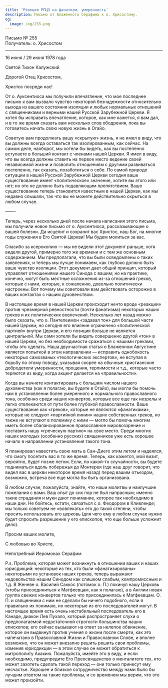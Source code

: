 ```yaml
---
title: 'Реакция РПЦЗ на фанатизм, умеренность'
description: Письмо от Блаженного Серафима к о. Хрисостому.
og:
  image: /og/255.png
---
```


<div style={{textAlign:'right', fontFamily:'monospace'}}>Письмо № 255</div>
<div style={{textAlign:'left', fontFamily:'monospace'}}>Получатель: о. Хрисостом</div>

---

16 июня / 29 июня 1978 года

Святой Тихон Калужский

Дорогой Отец Хрисостом,

Христос посреди нас!

От о. Ауксентиоса мы получили впечатление, что мое последнее письмо к вам вызвало чувство некоторой безнадежности относительно выхода из вашего состояния изоляции и любых нормальных отношений с священниками и верными нашей Русской Зарубежной Церкви. Я хотел бы исправить впечатление, которое, как мне кажется, я вам дал, и в то же время сказать вам несколько слов ободрения, пока вы готовитесь начать свою новую жизнь в Огайо.

Советую вам продолжать вашу «скрытую» жизнь, я не имел в виду, что вы должны всегда оставаться так изолированным, как сейчас. На самом деле, наоборот, мы хотели бы видеть, как вы постепенно вступаете в больший контакт с членами нашей Церкви. Я имел в виду, что вы всегда должны ставить на первое место ведение своей независимой жизни и позволить отношениям с другими развиваться постепенно, так сказать, позаботиться о себе. По самой природе ситуации в нашей Русской Зарубежной Церкви сегодня ваше существование имеет «политическое» значение, хотите вы этого или нет; но это не должно быть подавляющим препятствием. Ваше существование теперь становится известным в нашей Церкви, как мы недавно слышали, так что вы не можете действительно скрыться в любом случае.

——-

Теперь, через несколько дней после начала написания этого письма, мы получили новое письмо от о. Ауксентиоса, рассказывающее о вашей болезни. Да исцелит и сохранит вас Христос, наш Бог, на многие годы служения в Его Святой Церкви! Мы будем молиться за вас.

Спасибо за ксерокопию — мы не видели этот документ раньше, хотя видели другой, примерно того же времени и с тем же основным содержанием. Мы предполагали, что вы были осведомлены о таких заявлениях, и теперь мы лучше понимаем, как глубоко должно быть ваше чувство изоляции. Этот документ дает общий принцип, который управляет отношениями нашего Синода с вашим; но на практике, конечно, могут быть местные осложнения из-за отношений греков, которые с нами, которые, к сожалению, довольно политически настроены. Вот почему мы советовали вам действовать осторожно в ваших контактах с нашим духовенством.

В настоящее время в нашей Церкви происходит нечто вроде «реакции» против чрезмерной ревностности (почти фанатизма) некоторых наших греков и их политических вовлечений. Несколько лет назад можно было сказать, что о. Пантелеимон «задавал тон» для большой части нашей Церкви; но сегодня его влияние ограничено «политической партией» внутри Церкви, и его позиция больше не является центральной. Мы сами хотели бы видеть совершенно другой «тон» в нашей Церкви, но без необходимости сражаться с нашими греками, чтобы это сделать. Наша двухчастная статья о Блаженном Августине является попыткой в этом направлении — исправить однобокость некоторых самозваных «теологических экспертов», не вступая в борьбу по этому поводу, указывая скорее на обычные христианские добродетели умеренности, прощения, терпимости и т.д., которые часто теряются из виду, когда акцент делается на «правильности».

Когда вы начнете контактировать с большим числом нашего духовенства (как я полагаю, вы будете в Огайо), вы могли бы помочь нам в установлении более умеренного и нормального православного тона, особенно среди наших конвертов, которые все еще так незрелы и легко отвлекаются от пути более глубокой православности. Ваше существование как «греков», которые не являются «фанатиками», которые не следуют «партийной линии» наших собственных греков, но также не вступают в полемику с ними — могло бы помочь многим иметь более сбалансированное православное мировоззрение и поставить нашу «греческую партию» на свое место. Среди многих наших молодых (особенно русских) священников уже есть хорошее начало в направлении установления такого тона.

Я планировал навестить свою мать в Сан-Диего этим летом и надеялся, что смогу посетить вас в то же время. Теперь, как кажется, мой визит, вероятно, будет позже летом. Если, по какой-то случайности, вы будете подниматься вдоль побережья до Монтерея (где наш друг говорит, что видел вас в церкви некоторое время назад) перед вашим отъездом, возможно, встреча все еще могла бы быть организована.

В любом случае, пожалуйста, знайте, что наши молитвы и наилучшие пожелания с вами. Ваш опыт до сих пор не был напрасным; именно такие страдания и муки дают понимание, которое так необходимо в наши дни. Не бойтесь, кстати, связаться с о. Феодором в Кливленде; мы только советуем не «вовлекать» его до такой степени, чтобы просить использовать его церковь (для чего ему в любом случае нужно будет спросить разрешение у его епископов, что еще больше усложнит дело).

Просим ваших молитв,

С любовью во Христе,

Непотребный Иеромонах Серафим

P.s. Проблема, которая может возникнуть в отношении ваших и наших юрисдикций: некоторые из тех, кто были «фанатизированы» некоторыми из установок наших греков, теперь выражают недовольство нашим Синодом как слишком слабым, компромиссным и т.д. В Женеве о. Василий Саккос (потомок о. П.) покинул нашу Церковь (чтобы присоединиться к Матфеевцам, как я полагаю), а в Англии новая группа свежих конвертов только что присоединилась к Матфеевцам. О. П. и священники с ним не сделали бы ничего подобного, если я правильно их понимаю, но некоторые из его последователей могут. В настоящее время есть очень нестабильный последователь его в Канаде, диакон Лев Пухало, который распространяет слухи о предполагаемой недостаточной строгости большинства наших епископов; его сейчас вызывают на ответ за нелепое обвинение, которое он выдвинул против учения о жизни после смерти, как это напечатано в Православной Жизни и Православном Слове, и вполне возможно, что он может внезапно решить решить свои проблемы, изменив юрисдикции — в этом случае он может обратиться к митрополиту Акакию. Пожалуйста, имейте это в виду, и если необходимо, предупредите Его Преосвященство о менталитете тех, кто может захотеть сделать такой переход — они только принесут ему несчастье. Хорошее и близкое сотрудничество между нами было бы лучшим ответом на такие проблемы, и со временем мы верим, что это может произойти.

